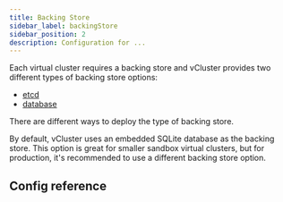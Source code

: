 ```yaml
---
title: Backing Store
sidebar_label: backingStore
sidebar_position: 2
description: Configuration for ...
---
```





Each virtual cluster requires a backing store and vCluster provides two different types of backing store options:

* [etcd](/vcluster/configure/vcluster-yaml/control-plane/components/backing-store/etcd) 
* [database](/vcluster/configure/vcluster-yaml/control-plane/components/backing-store/database)

There are different ways to deploy the type of backing store.

By default, vCluster uses an embedded SQLite database as the backing store. This option is great for smaller sandbox virtual clusters, but for production, it's recommended to use a different backing store option.


## Config reference

<BackingStore/>
